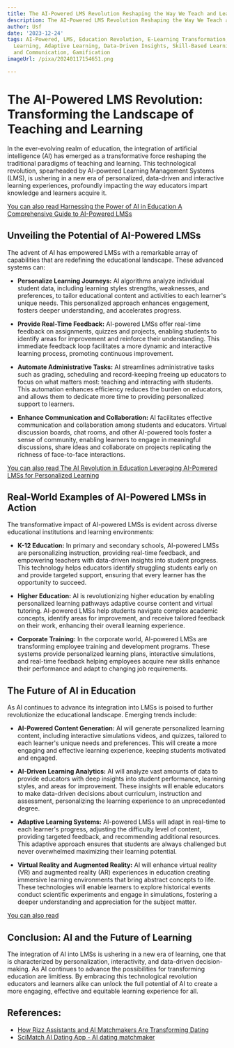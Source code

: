 ```yaml
---
title: The AI-Powered LMS Revolution Reshaping the Way We Teach and Learn
description: The AI-Powered LMS Revolution Reshaping the Way We Teach and Learn
author: Usf
date: '2023-12-24'
tags: AI-Powered, LMS, Education Revolution, E-Learning Transformation, Personalized
  Learning, Adaptive Learning, Data-Driven Insights, Skill-Based Learning, Collaboration
  and Communication, Gamification
imageUrl: /pixa/20240117154651.png

---
```

# The AI-Powered LMS  Revolution: Transforming the Landscape of  Teaching and Learning

In the ever-evolving  realm of education, the integration  of artificial intelligence (AI) has emerged as a transformative force reshaping the traditional paradigms of teaching and learning.  This technological revolution, spearheaded by AI-powered Learning Management  Systems (LMS), is ushering in  a new era of personalized, data-driven and interactive learning  experiences, profoundly impacting  the way  educators impart knowledge and learners acquire it.

[You can also  read Harnessing the  Power of AI in Education A Comprehensive Guide to AI-Powered LMSs](Harnessing%20the%20Power%20of%20AI%20in%20Education%20A%20Comprehensive%20Guide%20to%20AI-Powered%20LMSs)


## Unveiling the Potential  of AI-Powered LMSs

The advent  of  AI has  empowered LMSs with a remarkable array of capabilities that are redefining the educational landscape. These advanced systems can:

* **Personalize Learning Journeys:** AI algorithms analyze individual student data, including learning styles strengths, weaknesses, and preferences, to tailor educational content  and activities to each learner's unique needs. This personalized approach enhances  engagement, fosters deeper understanding, and accelerates progress.

*  **Provide Real-Time  Feedback:** AI-powered  LMSs offer real-time feedback on assignments, quizzes and projects, enabling  students to identify areas for  improvement and reinforce their understanding. This immediate feedback loop facilitates a more dynamic and interactive learning process, promoting continuous improvement.

* **Automate  Administrative  Tasks:** AI streamlines administrative tasks such as grading, scheduling and record-keeping freeing up educators to focus on what matters most: teaching and interacting with  students. This automation enhances efficiency reduces the  burden on educators, and allows them to dedicate more time to providing personalized support to learners.

* **Enhance Communication and Collaboration:** AI facilitates effective communication and collaboration among  students and educators. Virtual discussion  boards, chat rooms, and  other AI-powered tools foster a sense of community, enabling learners to engage in meaningful discussions, share ideas and collaborate on projects replicating the  richness of face-to-face interactions.

[You can also  read The AI Revolution in Education Leveraging AI-Powered LMSs for Personalized Learning](The%20AI%20Revolution%20in%20Education%20Leveraging%20AI-Powered%20LMSs%20for%20Personalized%20Learning)


## Real-World Examples of AI-Powered LMSs in Action

The transformative impact of AI-powered LMSs is evident across  diverse  educational institutions and learning environments:

* **K-12 Education:** In primary and secondary schools, AI-powered LMSs  are personalizing instruction, providing real-time feedback, and empowering teachers with data-driven insights  into student progress. This technology  helps educators identify struggling students early  on and  provide targeted support, ensuring that every learner has the opportunity to succeed.

* **Higher Education:** AI is revolutionizing higher education by  enabling personalized learning pathways adaptive course content and virtual tutoring. AI-powered  LMSs help students  navigate complex academic concepts, identify  areas for improvement, and receive tailored feedback on their work,  enhancing their overall learning experience.

* **Corporate Training:** In  the corporate world,  AI-powered LMSs are transforming  employee training and development programs. These systems provide personalized learning plans, interactive simulations, and real-time feedback helping employees acquire new skills enhance their performance and adapt to changing job requirements.

## The Future of AI in Education

As AI continues to advance its integration into LMSs is poised to further revolutionize the educational landscape. Emerging trends include:

* **AI-Powered Content Generation:** AI will  generate personalized learning content, including interactive simulations videos, and quizzes, tailored to each learner's unique needs and  preferences. This will  create a more engaging and effective learning experience, keeping students motivated and  engaged.

* **AI-Driven  Learning Analytics:** AI will analyze vast amounts of data to provide educators with deep insights into student performance, learning styles, and areas for improvement. These  insights will enable educators to make data-driven decisions about curriculum, instruction and  assessment, personalizing the learning experience to an unprecedented degree.

* **Adaptive  Learning Systems:** AI-powered LMSs will adapt in  real-time to each  learner's progress, adjusting the difficulty  level of content, providing targeted feedback, and recommending additional resources. This adaptive approach ensures that students  are always challenged but never overwhelmed maximizing their learning potential.

* **Virtual Reality  and Augmented Reality:** AI will enhance virtual reality (VR) and augmented reality (AR)  experiences in education creating immersive learning environments that bring abstract concepts to life. These technologies will enable learners to explore historical  events conduct scientific experiments and engage in simulations,  fostering a deeper understanding and appreciation for the subject matter.

[You can also read ]()


## Conclusion:  AI and the Future of Learning

The  integration of  AI into LMSs is ushering in a new era of learning, one that is characterized  by personalization, interactivity, and data-driven decision-making. As AI continues  to  advance the possibilities for transforming  education are limitless. By embracing this technological revolution  educators and learners alike can unlock the full potential of AI  to create a more engaging,  effective and equitable learning experience for all.

## References:
- [How Rizz Assistants and AI Matchmakers Are Transforming Dating](https://time.com/6457597/ai-dating/)
- [SciMatch AI Dating App - AI dating matchmaker](https://scimatch.com/)
